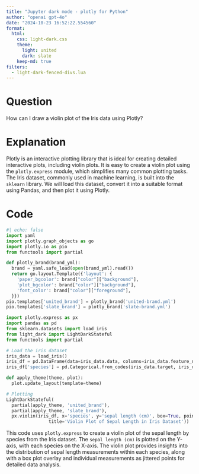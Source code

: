 ```yaml
---
title: "Jupyter dark mode - plotly for Python"
author: "openai gpt-4o"
date: "2024-10-23 16:52:22.554560"
format:
  html:
    css: light-dark.css
    theme:
      light: united
      dark: slate
    keep-md: true
filters:
  - light-dark-fenced-divs.lua
---
```


# Question

How can I draw a violin plot of the Iris data using Plotly?

# Explanation

Plotly is an interactive plotting library that is ideal for creating detailed interactive plots, including violin plots. It is easy to create a violin plot using the `plotly.express` module, which simplifies many common plotting tasks. The Iris dataset, commonly used in machine learning, is built into the `sklearn` library. We will load this dataset, convert it into a suitable format using Pandas, and then plot it using Plotly.

# Code

```python
#| echo: false
import yaml
import plotly.graph_objects as go
import plotly.io as pio
from functools import partial

def plotly_brand(brand_yml):
  brand = yaml.safe_load(open(brand_yml).read())
  return go.layout.Template({'layout': {
    'paper_bgcolor': brand["color"]["background"],
    'plot_bgcolor': brand["color"]["background"],
    'font_color': brand["color"]["foreground"],
  }})
pio.templates['united_brand'] = plotly_brand('united-brand.yml')
pio.templates['slate_brand'] = plotly_brand('slate-brand.yml')
```

```python
import plotly.express as px
import pandas as pd
from sklearn.datasets import load_iris
from light_dark import LightDarkStateful
from functools import partial

# Load the iris dataset
iris_data = load_iris()
iris_df = pd.DataFrame(data=iris_data.data, columns=iris_data.feature_names)
iris_df['species'] = pd.Categorical.from_codes(iris_data.target, iris_data.target_names)

def apply_theme(theme, plot):
  plot.update_layout(template=theme)

# Plotting
LightDarkStateful(
  partial(apply_theme, 'united_brand'),
  partial(apply_theme, 'slate_brand'),
  px.violin(iris_df, x='species', y='sepal length (cm)', box=True, points="all",
                title='Violin Plot of Sepal Length in Iris Dataset'))
```

This code uses `plotly.express` to create a violin plot of the sepal length by species from the Iris dataset. The `sepal length (cm)` is plotted on the Y-axis, with each species on the X-axis. The violin plot provides insights into the distribution of sepal length measurements within each species, along with a box plot overlay and individual measurements as jittered points for detailed data analysis.
